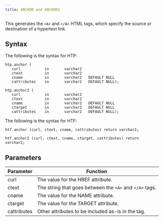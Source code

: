 ```yaml
--- 
title: ANCHOR and ANCHOR2
---
```


This generates the `<A>` and `</A>` HTML tags, which specify the source or destination of a hypertext link.

## Syntax 

The following is the syntax for HTP: 
```
htp.anchor (
   curl           in       varchar2
   ctext          in       varchar2
   cname          in       varchar2   DEFAULT NULL
   cattributes    in       varchar2   DEFAULT NULL);

htp.anchor2 (
   curl           in       varchar2
   ctext          in       varchar2
   cname          in       varchar2   DEFAULT NULL
   ctarget        in       varchar2   DEFAULT NULL
   cattributes    in       varchar2   DEFAULT NULL);
```

The following is the syntax for HTF:
```
htf.anchor (curl, ctext, cname, cattributes) return varchar2;

htf.anchor2 (curl, ctext, cname, ctarget, cattributes) return varchar2;
```

## Parameters

| Parameter | Function | 
| --------- | -------- |
| curl | The value for the HREF attribute. |
| ctext | The string that goes between the `<A>` and `</A>` tags. | 
| cname | The value for the NAME attribute. | 
| ctarget | The value for the TARGET attribute. | 
| cattributes | Other attributes to be included as-is in the tag. |